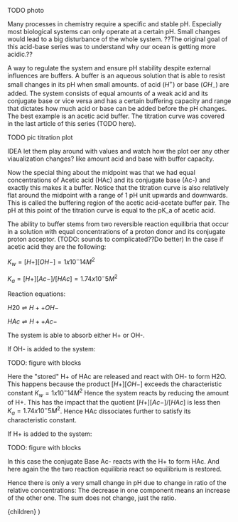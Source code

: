

TODO photo

Many processes in chemistry require a specific and stable pH. Especially most biological systems can only operate at a certain pH. Small changes 
would lead to a big disturbance of the whole system. ??The original goal of this acid-base series was to understand why our ocean is getting more acidic.??

A way to regulate the system and ensure pH stability despite external influences are buffers.
A buffer is an aqueous solution that is able to resist small changes in its pH when small amounts.
of acid ($H^+$) or base ($OH_-$) are added. The system consists of equal amounts of a weak acid and its conjugate base or vice versa and has a certain buffering capacity and range that dictates how much acid or base can be added before the pH changes.
The best example is an acetic acid buffer. The titration curve was covered in the last article of this series (TODO here).

TODO pic titration plot 

IDEA let them play around with values and watch how the plot oer any other viaualization changes? like amount acid and base with buffer capacity.

Now the special thing about the midpoint was that we had equal concentrations of Acetic acid (HAc) and its conjugate base (Ac-) and exactly this makes it a buffer.
Notice that the titration curve is also relatively flat around the midpoint with a range of 1 pH unit upwards and downwards.
This is called the buffering region of the acetic acid-acetate buffer pair. The pH at this point of the titration curve is equal to the pK_a of acetic acid. 

The ability to buffer stems from two reversible reaction equilibria that occur in a solution with equal concentrations of a proton donor and its conjugate proton acceptor. (TODO: sounds to complicated??Do better)
In the case if acetic acid they are the following:


$K_w = [H+][OH-] = 1 x 10^-14 M^2$

$K_a = [H+][Ac-]/[HAc] = 1.74 x 10^-5 M^2$

Reaction equations:

$H20 \rightleftharpoons H+ + OH-$

$HAc \rightleftharpoons H+ + Ac-$

The system is able to absorb either H+ or OH-.

If OH- is added to the system:

TODO: figure with blocks 

Here the "stored" H+ of HAc are released and react with OH- to form H2O. This happens because the product $[H+][OH-]$ exceeds the characteristic constant $K_w = 1 x 10^-14 M^2$
Hence the system reacts by reducing the amount of H+. This has the impact that the quotient $[H+][Ac-]/[HAc]$ is less then $K_a = 1.74 x 10^-5 M^2$. Hence HAc dissociates further to satisfy its characteristic constant.

If H+ is added to the system:

TODO: figure with blocks

In this case the conjugate Base Ac- reacts with the H+ to form HAc. And here again the the two reaction equilibria react so equilibrium is restored.

Hence there is only a very small change in pH due to change in ratio of the relative concentrations:
The decrease in one component means an increase of the other one. The sum does not change, just the ratio.




  <LayoutPostWrapper pageIdx={1} title="Acid & Base chemistry: Buffers" date="2022-10-30">
    {children}
  </LayoutPostWrapper>
)